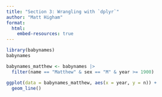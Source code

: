 ```yaml
---
title: "Section 3: Wrangling with `dplyr`"
author: "Matt Higham"
format: 
  html:
    embed-resources: true
---
```


```r
library(babynames)
babynames

babynames_matthew <- babynames |>
  filter(name == "Matthew" & sex == "M" & year >= 1900)

ggplot(data = babynames_matthew, aes(x = year, y = n)) +
  geom_line()
```